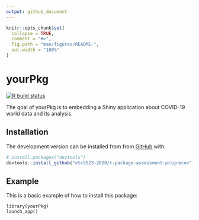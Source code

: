 ```yaml
---
output: github_document
---
```


<!-- README.md is generated from README.Rmd. Please edit that file -->

```r
knitr::opts_chunk$set(
  collapse = TRUE,
  comment = "#>",
  fig.path = "man/figures/README-",
  out.width = "100%"
)
```

# yourPkg

<!-- badges: start -->
[![R build status](https://github.com/etc5523-2020/r-package-assessment-prigrecov/workflows/R-CMD-check/badge.svg)](https://github.com/etc5523-2020/r-package-assessment-prigrecov/actions)
<!-- badges: end -->

The goal of yourPkg is to embedding a Shiny application about COVID-19 world data and its analysis.

## Installation

The development version can be installed from from [GitHub](https://github.com/) with:

``` r
# install.packages("devtools")
devtools::install_github("etc5523-2020/r-package-assessment-prigrecov")
```
## Example

This is a basic example of how to install this package:

```
library(yourPkg)
launch_app()
```
